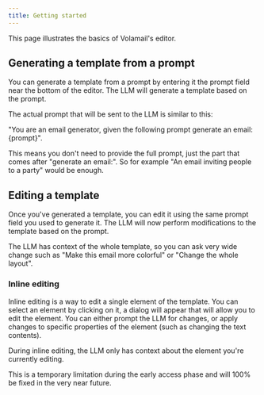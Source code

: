 ```yaml
---
title: Getting started
---
```



This page illustrates the basics of Volamail's editor.

## Generating a template from a prompt

You can generate a template from a prompt by entering it the prompt field near
the bottom of the editor. The LLM will generate a template based on the prompt.

<Callout type="info">
  The actual prompt that will be sent to the LLM is similar to this:

  "You are an email generator, given the following prompt generate an email: \{prompt\}".

  This means you don't need to provide the full prompt, just the part that comes after "generate an email:". So for example "An email inviting people to a party" would be enough.
</Callout>

## Editing a template

Once you've generated a template, you can edit it using the same prompt field you used to generate it. The LLM will now perform modifications to the template based on the prompt.

The LLM has context of the whole template, so you can ask very wide change such as "Make this email more colorful" or "Change the whole layout".

### Inline editing

Inline editing is a way to edit a single element of the template. You can select an element by clicking on it, a dialog will appear that will allow you to edit the element. You can either prompt the LLM for changes, or apply changes to specific properties of the element (such as changing the text contents).

<Callout type="warn">
  During inline editing, the LLM only has context about the element you're currently editing.

  This is a temporary limitation during the early access phase and will 100% be fixed in the very near future.
</Callout>
